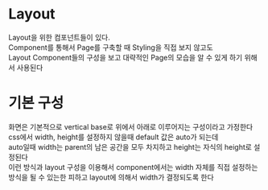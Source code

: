 
<Meta title="Readme/Main" />

# Layout

Layout을 위한 컴포넌트들이 있다.<br />
Component를 통해서 Page를 구축할 때 Styling을 직접 보지 않고도<br />
Layout Component들의 구성을 보고 대략적인 Page의 모습을 알 수 있게 하기 위해서 사용된다<br />

# 기본 구성

화면은 기본적으로 vertical base로 위에서 아래로 이루어지는 구성이라고 가정한다<br />
css에서 width, height를 설정하지 않을때 default 값은 auto가 되는데<br />
auto일때 width는 parent의 남은 공간을 모두 차지하고 height는 자식의 height로 설정된다<br />
이런 방식과 layout 구성을 이용해서 component에서는 width 자체를 직접 설정하는 방식을 될 수 있는한 피하고 layout에 의해서 width가 결정되도록 한다<br />
